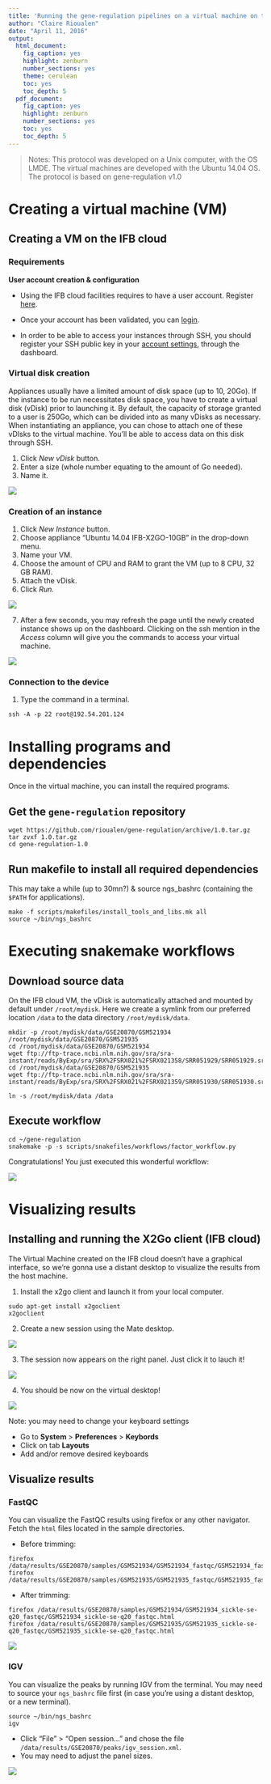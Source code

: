 ```yaml
---
title: 'Running the gene-regulation pipelines on a virtual machine on the IFB cloud'
author: "Claire Rioualen"
date: "April 11, 2016"
output:
  html_document:
    fig_caption: yes
    highlight: zenburn
    number_sections: yes
    theme: cerulean
    toc: yes
    toc_depth: 5
  pdf_document:
    fig_caption: yes
    highlight: zenburn
    number_sections: yes
    toc: yes
    toc_depth: 5
---
```


> Notes: 
> This protocol was developed on a Unix computer, with the OS LMDE. 
> The virtual machines are developed with the Ubuntu 14.04 OS. 
> The protocol is based on gene-regulation v1.0

# Creating a virtual machine (VM)

## Creating a VM on the IFB cloud

### Requirements

**User account creation & configuration**

* Using the IFB cloud facilities requires to have a user account. Register [here](https://cloud.france-bioinformatique.fr/accounts/register/). 

* Once your account has been validated, you can [login](https://cloud.france-bioinformatique.fr/accounts/login/).

* In order to be able to access your instances through SSH, you should register your SSH public key in your [account settings](https://cloud.france-bioinformatique.fr/cloud/profile/), through the dashboard.

### Virtual disk creation

Appliances usually have a limited amount of disk space (up to 10, 20Go). If the instance to be run necessitates disk space, you have to create a virtual disk (vDisk) prior to launching it. By default, the capacity of storage granted to a user is 250Go, which can be divided into as many vDisks as necessary. When instantiating an appliance, you can chose to attach one of these vDIsks to the virtual machine. You'll be able to access data on this disk through SSH. 

1. Click *New vDisk* button.
2. Enter a size (whole number equating to the amount of Go needed). 
3. Name it.

![](../../img/vdisk-x2go.png)

<!--\includegraphics[width=250pt]{img/vdisk-x2go.png}-->


### Creation of an instance

1. Click *New Instance* button.
2. Choose appliance "Ubuntu 14.04 IFB-X2GO-10GB" in the drop-down menu. 
3. Name your VM.
4. Choose the amount of CPU and RAM to grant the VM (up to 8 CPU, 32 GB RAM).
5. Attach the vDisk.
6. Click *Run*.

![](../../img/ubuntu_x2go_create.png)

7. After a few seconds, you may refresh the page until the newly created instance shows up on the dashboard. Clicking on the ssh mention in the *Access* column will give you the commands to access your virtual machine. 

![](../../img/x2go_ssh.png)

### Connection to the device

1. Type the command in a terminal.

```
ssh -A -p 22 root@192.54.201.124
```

# Installing programs and dependencies

Once in the virtual machine, you can install the required programs. 

## Get the `gene-regulation` repository

```
wget https://github.com/rioualen/gene-regulation/archive/1.0.tar.gz
tar zvxf 1.0.tar.gz
cd gene-regulation-1.0
```



## Run makefile to install all required dependencies 

This may take a while (up to 30mn?) & source ngs_bashrc (containing the `$PATH` for applications).

```
make -f scripts/makefiles/install_tools_and_libs.mk all
source ~/bin/ngs_bashrc
```


# Executing snakemake workflows




## Download source data


On the IFB cloud VM, the vDisk is automatically attached and mounted by default under `/root/mydisk`. 
Here we create a symlink from our preferred location `/data` to the data directory `/root/mydisk/data`. 

```
mkdir -p /root/mydisk/data/GSE20870/GSM521934 /root/mydisk/data/GSE20870/GSM521935
cd /root/mydisk/data/GSE20870/GSM521934
wget ftp://ftp-trace.ncbi.nlm.nih.gov/sra/sra-instant/reads/ByExp/sra/SRX%2FSRX021%2FSRX021358/SRR051929/SRR051929.sra
cd /root/mydisk/data/GSE20870/GSM521935
wget ftp://ftp-trace.ncbi.nlm.nih.gov/sra/sra-instant/reads/ByExp/sra/SRX%2FSRX021%2FSRX021359/SRR051930/SRR051930.sra
```
```
ln -s /root/mydisk/data /data
```

## Execute workflow

```
cd ~/gene-regulation
snakemake -p -s scripts/snakefiles/workflows/factor_workflow.py
```

Congratulations! You just executed this wonderful workflow:

![](../../img/rule.png)

# Visualizing results

## Installing and running the X2Go client (IFB cloud)


The Virtual Machine created on the IFB cloud doesn't have a graphical interface, so we're gonna use a distant desktop to visualize the results from the host machine. 

1. Install the x2go client and launch it from your local computer.

```
sudo apt-get install x2goclient
x2goclient
```

<!--2. Copy your ssh key to the authorized keys of the virtual machine. (**à revoir !!**)

```
cat $HOME/.ssh/id_rsa.pub | ssh root@192.54.201.124 "cat >> .ssh/authorized_keys"
```
-->

2. Create a new session using the Mate desktop.

![](../../img/x2goclient_session_create.png)

3. The session now appears on the right panel. Just click it to lauch it!

![](../../img/x2go_launch_session.png)

4. You should be now on the virtual desktop! 

![](../../img/mate_term.png)

Note: you may need to change your keyboard settings 

* Go to **System** > **Preferences** > **Keybords**
* Click on tab **Layouts**
* Add and/or remove desired keyboards

## Visualize results

### FastQC

You can visualize the FastQC results using firefox or any other navigator. Fetch the `html` files located in the sample directories.

* Before trimming:
```
firefox /data/results/GSE20870/samples/GSM521934/GSM521934_fastqc/GSM521934_fastqc.html
firefox /data/results/GSE20870/samples/GSM521935/GSM521935_fastqc/GSM521935_fastqc.html
```
* After trimming:
```
firefox /data/results/GSE20870/samples/GSM521934/GSM521934_sickle-se-q20_fastqc/GSM521934_sickle-se-q20_fastqc.html
firefox /data/results/GSE20870/samples/GSM521935/GSM521935_sickle-se-q20_fastqc/GSM521935_sickle-se-q20_fastqc.html
```


![](../../img/x2go_fastqc.png)

### IGV

You can visualize the peaks by running IGV from the terminal. You may need to source your `ngs_bashrc` file first (in case you're using a distant desktop, or a new terminal). 
```
source ~/bin/ngs_bashrc
igv
```

* Click "File" > "Open session..." and chose the file `/data/results/GSE20870/peaks/igv_session.xml`.
* You may need to adjust the panel sizes. 


![](../../img/igv.png)
